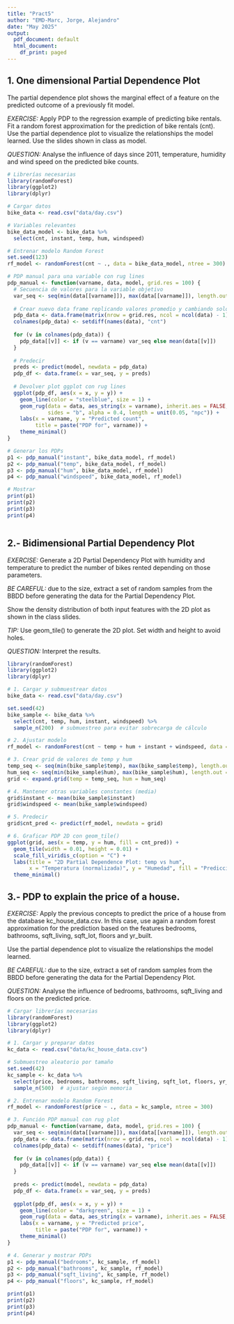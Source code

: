 ```yaml
---
title: "Pract5"
author: "EMD-Marc, Jorge, Alejandro"
date: "May 2025"
output:
  pdf_document: default
  html_document:
    df_print: paged
---
```


## 1. One dimensional Partial Dependence Plot

The partial dependence plot shows the marginal effect of a feature on the predicted outcome of a previously fit model. 
 
*EXERCISE:*
Apply PDP to the regression example of predicting bike rentals. Fit a random forest approximation for the prediction of bike rentals (cnt). Use the partial dependence plot to visualize the relationships the model learned. Use the slides shown in class as model.  

*QUESTION:*
Analyse the influence of days since 2011, temperature, humidity and wind speed on the predicted bike counts.

```r
# Librerías necesarias
library(randomForest)
library(ggplot2)
library(dplyr)

# Cargar datos
bike_data <- read.csv("data/day.csv")

# Variables relevantes
bike_data_model <- bike_data %>%
  select(cnt, instant, temp, hum, windspeed)

# Entrenar modelo Random Forest
set.seed(123)
rf_model <- randomForest(cnt ~ ., data = bike_data_model, ntree = 300)

# PDP manual para una variable con rug lines
pdp_manual <- function(varname, data, model, grid.res = 100) {
  # Secuencia de valores para la variable objetivo
  var_seq <- seq(min(data[[varname]]), max(data[[varname]]), length.out = grid.res)
  
  # Crear nuevo data frame replicando valores promedio y cambiando solo la variable
  pdp_data <- data.frame(matrix(nrow = grid.res, ncol = ncol(data) - 1))
  colnames(pdp_data) <- setdiff(names(data), "cnt")
  
  for (v in colnames(pdp_data)) {
    pdp_data[[v]] <- if (v == varname) var_seq else mean(data[[v]])
  }
  
  # Predecir
  preds <- predict(model, newdata = pdp_data)
  pdp_df <- data.frame(x = var_seq, y = preds)
  
  # Devolver plot ggplot con rug lines
  ggplot(pdp_df, aes(x = x, y = y)) +
    geom_line(color = "steelblue", size = 1) +
    geom_rug(data = data, aes_string(x = varname), inherit.aes = FALSE, 
             sides = "b", alpha = 0.4, length = unit(0.05, "npc")) +
    labs(x = varname, y = "Predicted count", 
         title = paste("PDP for", varname)) +
    theme_minimal()
}

# Generar los PDPs
p1 <- pdp_manual("instant", bike_data_model, rf_model)
p2 <- pdp_manual("temp", bike_data_model, rf_model)
p3 <- pdp_manual("hum", bike_data_model, rf_model)
p4 <- pdp_manual("windspeed", bike_data_model, rf_model)

# Mostrar
print(p1)
print(p2)
print(p3)
print(p4)



```

## 2.- Bidimensional Partial Dependency Plot

*EXERCISE:*
Generate a 2D Partial Dependency Plot with humidity and temperature to predict the number of bikes rented depending on those parameters.

*BE CAREFUL:* due to the size, extract a set of random samples from the BBDD before generating the data for the Partial Dependency Plot. 

Show the density distribution of both input features with the 2D plot as shown in the class slides. 

*TIP:* Use geom_tile() to generate the 2D plot. Set width and height to avoid holes. 

*QUESTION:*
Interpret the results.


```r
library(randomForest)
library(ggplot2)
library(dplyr)

# 1. Cargar y submuestrear datos
bike_data <- read.csv("data/day.csv")

set.seed(42)
bike_sample <- bike_data %>%
  select(cnt, temp, hum, instant, windspeed) %>%
  sample_n(200)  # submuestreo para evitar sobrecarga de cálculo

# 2. Ajustar modelo
rf_model <- randomForest(cnt ~ temp + hum + instant + windspeed, data = bike_sample, ntree = 300)

# 3. Crear grid de valores de temp y hum
temp_seq <- seq(min(bike_sample$temp), max(bike_sample$temp), length.out = 50)
hum_seq <- seq(min(bike_sample$hum), max(bike_sample$hum), length.out = 50)
grid <- expand.grid(temp = temp_seq, hum = hum_seq)

# 4. Mantener otras variables constantes (media)
grid$instant <- mean(bike_sample$instant)
grid$windspeed <- mean(bike_sample$windspeed)

# 5. Predecir
grid$cnt_pred <- predict(rf_model, newdata = grid)

# 6. Graficar PDP 2D con geom_tile()
ggplot(grid, aes(x = temp, y = hum, fill = cnt_pred)) +
  geom_tile(width = 0.01, height = 0.01) +
  scale_fill_viridis_c(option = "C") +
  labs(title = "2D Partial Dependence Plot: temp vs hum",
       x = "Temperatura (normalizada)", y = "Humedad", fill = "Predicción cnt") +
  theme_minimal()


```


## 3.- PDP to explain the price of a house.

*EXERCISE:*
Apply the previous concepts to predict the price of a house from the database kc_house_data.csv. In this case, use again a random forest approximation for the prediction based on the features bedrooms, bathrooms, sqft_living, sqft_lot, floors and yr_built. 


Use the partial dependence plot to visualize the relationships the model learned.

*BE CAREFUL:* due to the size, extract a set of random samples from the BBDD before generating the data for the Partial Dependency Plot. 

*QUESTION:*
Analyse the influence of bedrooms, bathrooms, sqft_living and floors on the predicted price.

```r
# Cargar librerías necesarias
library(randomForest)
library(ggplot2)
library(dplyr)

# 1. Cargar y preparar datos
kc_data <- read.csv("data/kc_house_data.csv")

# Submuestreo aleatorio por tamaño
set.seed(42)
kc_sample <- kc_data %>%
  select(price, bedrooms, bathrooms, sqft_living, sqft_lot, floors, yr_built) %>%
  sample_n(500)  # ajustar según memoria

# 2. Entrenar modelo Random Forest
rf_model <- randomForest(price ~ ., data = kc_sample, ntree = 300)

# 3. Función PDP manual con rug plot
pdp_manual <- function(varname, data, model, grid.res = 100) {
  var_seq <- seq(min(data[[varname]]), max(data[[varname]]), length.out = grid.res)
  pdp_data <- data.frame(matrix(nrow = grid.res, ncol = ncol(data) - 1))
  colnames(pdp_data) <- setdiff(names(data), "price")
  
  for (v in colnames(pdp_data)) {
    pdp_data[[v]] <- if (v == varname) var_seq else mean(data[[v]])
  }
  
  preds <- predict(model, newdata = pdp_data)
  pdp_df <- data.frame(x = var_seq, y = preds)
  
  ggplot(pdp_df, aes(x = x, y = y)) +
    geom_line(color = "darkgreen", size = 1) +
    geom_rug(data = data, aes_string(x = varname), inherit.aes = FALSE, sides = "b", alpha = 0.5) +
    labs(x = varname, y = "Predicted price", 
         title = paste("PDP for", varname)) +
    theme_minimal()
}

# 4. Generar y mostrar PDPs
p1 <- pdp_manual("bedrooms", kc_sample, rf_model)
p2 <- pdp_manual("bathrooms", kc_sample, rf_model)
p3 <- pdp_manual("sqft_living", kc_sample, rf_model)
p4 <- pdp_manual("floors", kc_sample, rf_model)

print(p1)
print(p2)
print(p3)
print(p4)
```